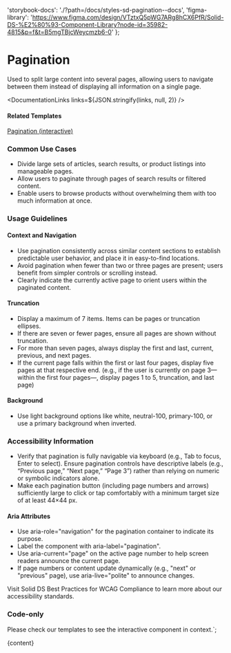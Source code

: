 

  'storybook-docs': './?path=/docs/styles-sd-pagination--docs',
  'figma-library':
    'https://www.figma.com/design/VTztxQ5pWG7ARg8hCX6PfR/Solid-DS-%E2%80%93-Component-Library?node-id=35982-4815&p=f&t=B5mgTBjcWeycmzb6-0'
};

# Pagination

Used to split large content into several pages, allowing users to navigate between them instead of displaying all information on a single page.

<DefaultStory />

<DocumentationLinks links=${JSON.stringify(links, null, 2)} />

#### Related Templates

[Pagination (interactive)](./?path=/docs/templates-pagination--docs)

### Common Use Cases

- Divide large sets of articles, search results, or product listings into manageable pages.
- Allow users to paginate through pages of search results or filtered content.
- Enable users to browse products without overwhelming them with too much information at once.

### Usage Guidelines

#### Context and Navigation

- Use pagination consistently across similar content sections to establish predictable user behavior, and place it in easy-to-find locations.
- Avoid pagination when fewer than two or three pages are present; users benefit from simpler controls or scrolling instead.
- Clearly indicate the currently active page to orient users within the paginated content.

#### Truncation

- Display a maximum of 7 items. Items can be pages or truncation ellipses.
- If there are seven or fewer pages, ensure all pages are shown without truncation.
- For more than seven pages, always display the first and last, current, previous, and next pages.
- If the current page falls within the first or last four pages, display five pages at that respective end. (e.g., if the user is currently on page 3—within the first four pages—, display pages 1 to 5, truncation, and last page)

#### Background

- Use light background options like white, neutral-100, primary-100, or use a primary background when inverted.

### Accessibility Information

- Verify that pagination is fully navigable via keyboard (e.g., Tab to focus, Enter to select).
  Ensure pagination controls have descriptive labels (e.g., “Previous page,” “Next page,” “Page 3”) rather than relying on numeric or symbolic indicators alone.
- Make each pagination button (including page numbers and arrows) sufficiently large to click or tap comfortably with a minimum target size of at least 44×44 px.

#### Aria Attributes

- Use aria-role="navigation" for the pagination container to indicate its purpose.
- Label the component with aria-label="pagination".
- Use aria-current="page" on the active page number to help screen readers announce the current page.
- If page numbers or content update dynamically (e.g., "next" or "previous" page), use aria-live="polite" to announce changes.

Visit <sd-link href="https://www.figma.com/design/YDktJcseQIIQbsuCpoKS4V/Component-Docs?node-id=10708-5011&t=Z1FxSGWkmXG5r5sw-4" target="_blank">Solid DS Best Practices for WCAG Compliance</sd-link> to learn more about our accessibility standards.

### Code-only

Please check our templates to see the interactive component in context.`;

<Meta title="Styles/sd-pagination/Overview" />

<OverviewFormatter story={SdPaginationStories.Default}>{content}</OverviewFormatter>
